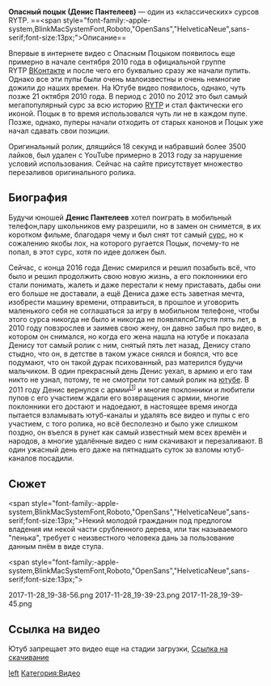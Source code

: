 
'''Опасный поцык (Денис Пантелеев)''' — один из «классических» сурсов RYTP.
==<span style="font-family:-apple-system,BlinkMacSystemFont,Roboto,"OpenSans","HelveticaNeue",sans-serif;font-size:13px;">Описание</span>==
<p style="font-size:14px;">Впервые в интернете видео с Опасным Поцыком появилось еще примерно в начале сентября 2010 года в официальной группе RYTP [http://ru.youtubepoop.wikia.com/wiki/%D0%92%D0%9A%D0%BE%D0%BD%D1%82%D0%B0%D0%BA%D1%82%D0%B5 ВКонтакте] и после чего его буквально сразу же начали пупить. Однако все эти пупы были очень малоизвестны и очень немногие дожили до наших времен. На Ютубе видео появилось, однако, чуть позже 21 октября 2010 года. В период с 2010 по 2012 это был самый мегапопулярный сурс за всю историю [http://ru.youtubepoop.wikia.com/wiki/RYTP RYTP] и стал фактически его иконой. Поцык в то время использовался чуть ли не в каждом пупе. Позже, однако, пуперы начали отходить от старых канонов и Поцык уже начал сдавать свои позиции.</p>



<p style="font-size:14px;">Оригинальный ролик, длящийся 18 секунд и набравший более 3500 лайков, был удален с YouTube примерно в 2013 году за нарушение условий использования. Сейчас на сайте присутствует множество перезаливов оригинального ролика.</p>
==Биография==
<p style="font-size:14px;">Будучи юношей '''Денис Пантелеев''' хотел поиграть в мобильный телефон,пару школьников ему разрешили, но в замен он снимется, в их коротком фильме, благодаря чему и был снят тот самый [http://ru.youtubepoop.wikia.com/wiki/%D0%9E%D0%BF%D0%B0%D1%81%D0%BD%D1%8B%D0%B9_%D0%BF%D0%BE%D1%86%D1%8B%D0%BA_(%D1%81%D1%83%D1%80%D1%81) сурс], но к сожалению якобы лох, на которого ругается Поцык, почему-то не попал, в этот сурс, хотя по идее должен был.</p>

<p style="font-size:14px;">Сейчас, с конца 2016 года Денис смирился и решил позабыть всё, что было и решил продолжить свою новую жизнь, а его поклонники его стали понимать, жалеть и даже перестали к нему приставать, дабы они его больше не доставали, а ещё Дениса даже есть заветная мечта, изобрести машину времени, отправиться, в прошлое и уговорить маленького себя не соглашаться за игру в мобильном телефоне, чтобы этого сурса никогда не было и никогда не появлялсяСпустя пять лет, в 2010 году повзрослев и заимев свою жену, он давно забыл про видео, в котором он снимался, но когда его жена нашла на ютубе и показала Денису тот самый ролик с ним, снятый пять лет назад, Денису стало стыдно, что он, в детстве в таком ужасе снялся и боялся, что все подумают, что он такой дурак психованный, раз матерился будучи мальчиком. В один прекрасный день Денис уехал, в армию и его там никто не узнал, потому, те не смотрели тот самый ролик на [http://ru.youtubepoop.wikia.com/wiki/YouTube ютубе]. В 2011 году Денис вернулся с армии<sup class="reference" id="cite_ref-0">[http://ru.youtubepoop.wikia.com/wiki/%D0%9E%D0%BF%D0%B0%D1%81%D0%BD%D1%8B%D0%B9_%D0%BF%D0%BE%D1%86%D1%8B%D0%BA#cite_note-0 [1]]</sup> и многие поклонники и любители пупов с его участием ждали его возвращения с армии, многие поклонники его достают и надоедают, в настоящее время иногда пытается взламывать ютуб-каналы и удалять все видео и пупы с его участием, с того ролика, но всё бесполезно и было уже слишком поздно, он въелся в рунет как самый известный мем всех времён и народов, а многие удалённые видео с ним скачивают и перезаливают. В один ужасный день его даже на пятнадцать суток за взломы ютуб-каналов посадили.</p>
==Сюжет==
<span style="font-family:-apple-system,BlinkMacSystemFont,Roboto,"OpenSans","HelveticaNeue",sans-serif;font-size:13px;">Некий молодой гражданин под предлогом владения им некой части срубленного дерева, или так называемого "пенька", требует с неизвестного человека дань за пользование данным пнём в виде стула.</span><span style="font-size:13px;"> </span>

<span style="font-family:-apple-system,BlinkMacSystemFont,Roboto,"OpenSans","HelveticaNeue",sans-serif;font-size:13px;"><gallery>
2017-11-28_19-38-56.png
2017-11-28_19-39-23.png
2017-11-28_19-39-45.png
</gallery></span>
==Ссылка на видео==


Ютуб запрещает это видео еще на стадии загрузки, [https://yadi.sk/i/NjrYqMHw3Q8VFX Ссылка на скачивание]

[[Файл:Блокировка_поцыка.jpg|left]]
[[Категория:Видео]]